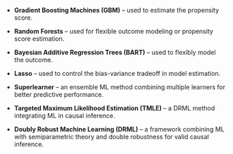 -   **Gradient Boosting Machines (GBM)** -- used to estimate the propensity score.

```{=html}
<!-- -->
```
-   

    **Random Forests** -- used for flexible outcome modeling or propensity score estimation.

```{=html}
<!-- -->
```
-   

    **Bayesian Additive Regression Trees (BART)** -- used to flexibly model the outcome.

```{=html}
<!-- -->
```
-   

    **Lasso** -- used to control the bias-variance tradeoff in model estimation.

```{=html}
<!-- -->
```
-   

    **Superlearner** -- an ensemble ML method combining multiple learners for better predictive performance.

```{=html}
<!-- -->
```
-   

    **Targeted Maximum Likelihood Estimation (TMLE)** -- a DRML method integrating ML in causal inference.

```{=html}
<!-- -->
```
-   

    **Doubly Robust Machine Learning (DRML)** -- a framework combining ML with semiparametric theory and double robustness for valid causal inference.
